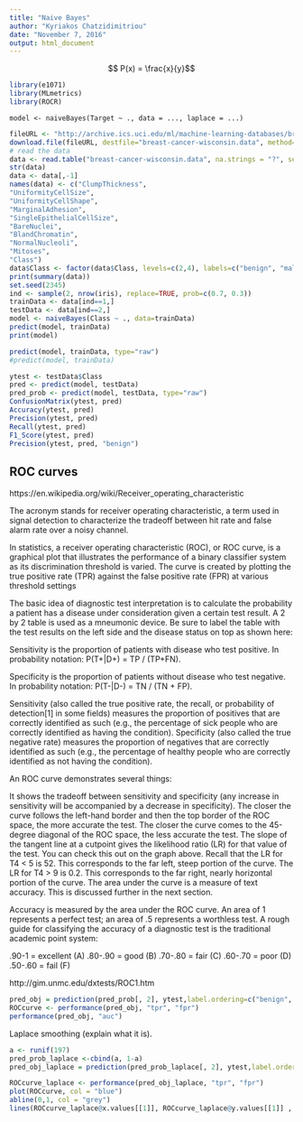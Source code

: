 ```yaml
---
title: "Naive Bayes"
author: "Kyriakos Chatzidimitriou"
date: "November 7, 2016"
output: html_document
---
```


$$ P(x) = \frac{x}{y}$$

```r
library(e1071)
library(MLmetrics)
library(ROCR)
```
`model <- naiveBayes(Target ~ ., data = ..., laplace = ...)`

```r
fileURL <- "http://archive.ics.uci.edu/ml/machine-learning-databases/breast-cancer-wisconsin/breast-cancer-wisconsin.data"
download.file(fileURL, destfile="breast-cancer-wisconsin.data", method="curl")
# read the data
data <- read.table("breast-cancer-wisconsin.data", na.strings = "?", sep=",")
str(data)
data <- data[,-1]
names(data) <- c("ClumpThickness",
"UniformityCellSize",
"UniformityCellShape",
"MarginalAdhesion",
"SingleEpithelialCellSize",
"BareNuclei",
"BlandChromatin",
"NormalNucleoli",
"Mitoses",
"Class")
data$Class <- factor(data$Class, levels=c(2,4), labels=c("benign", "malignant"))
print(summary(data))
set.seed(2345)
ind <- sample(2, nrow(iris), replace=TRUE, prob=c(0.7, 0.3))
trainData <- data[ind==1,]
testData <- data[ind==2,]
model <- naiveBayes(Class ~ ., data=trainData)
predict(model, trainData)
print(model)
```

```r
predict(model, trainData, type="raw")
#predict(model, trainData)
```

```r
ytest <- testData$Class
pred <- predict(model, testData)
pred_prob <- predict(model, testData, type="raw")
ConfusionMatrix(ytest, pred)
Accuracy(ytest, pred)
Precision(ytest, pred)
Recall(ytest, pred)
F1_Score(ytest, pred)
Precision(ytest, pred, "benign")
```

## ROC curves

https://en.wikipedia.org/wiki/Receiver_operating_characteristic

The acronym stands for receiver operating characteristic, a term
used in signal detection to characterize the tradeoff between hit rate and false
alarm rate over a noisy channel.

In statistics, a receiver operating characteristic (ROC), or ROC curve, is a graphical plot that illustrates the performance of a binary classifier system as its discrimination threshold is varied. The curve is created by plotting the true positive rate (TPR) against the false positive rate (FPR) at various threshold settings

The basic idea of diagnostic test interpretation is to calculate the probability a patient has a disease under consideration given a certain test result.  A 2 by 2 table is used as a mneumonic device. Be sure to label the table with the test results on the left side and the disease status on top as shown here: 

Sensitivity is the proportion of patients with disease who test positive. In probability notation: P(T+|D+) = TP / (TP+FN).

Specificity is the proportion of patients without disease who test negative. In probability notation: P(T-|D-) = TN / (TN + FP).

Sensitivity (also called the true positive rate, the recall, or probability of detection[1] in some fields) measures the proportion of positives that are correctly identified as such (e.g., the percentage of sick people who are correctly identified as having the condition).
Specificity (also called the true negative rate) measures the proportion of negatives that are correctly identified as such (e.g., the percentage of healthy people who are correctly identified as not having the condition).

An ROC curve demonstrates several things:

It shows the tradeoff between sensitivity and specificity (any increase in sensitivity will be accompanied by a decrease in specificity).
The closer the curve follows the left-hand border and then the top border of the ROC space, the more accurate the test.
The closer the curve comes to the 45-degree diagonal of the ROC space, the less accurate the test.
The slope of the tangent line at a cutpoint gives the likelihood ratio (LR) for that value of the test. You can check this out on the graph above. Recall that the LR for T4 < 5 is 52. This corresponds to the far left, steep portion of the curve. The LR for T4 > 9 is 0.2. This corresponds to the far right, nearly horizontal portion of the curve.
The area under the curve is a measure of text accuracy. This is discussed further in the next section.

Accuracy is measured by the area under the ROC curve. An area of 1 represents a perfect test; an area of .5 represents a worthless test. A rough guide for classifying the accuracy of a diagnostic test is the traditional academic point system:

.90-1 = excellent (A)
.80-.90 = good (B)
.70-.80 = fair (C)
.60-.70 = poor (D)
.50-.60 = fail (F)

http://gim.unmc.edu/dxtests/ROC1.htm

```r
pred_obj = prediction(pred_prob[, 2], ytest,label.ordering=c("benign", "malignant"))
ROCcurve <- performance(pred_obj, "tpr", "fpr")
performance(pred_obj, "auc")
```

Laplace smoothing (explain what it is).

```r
a <- runif(197)
pred_prob_laplace <-cbind(a, 1-a)
pred_obj_laplace = prediction(pred_prob_laplace[, 2], ytest,label.ordering=c("benign", "malignant"))

ROCcurve_laplace <- performance(pred_obj_laplace, "tpr", "fpr")
plot(ROCcurve, col = "blue")
abline(0,1, col = "grey")
lines(ROCcurve_laplace@x.values[[1]], ROCcurve_laplace@y.values[[1]] , col="red")
```

